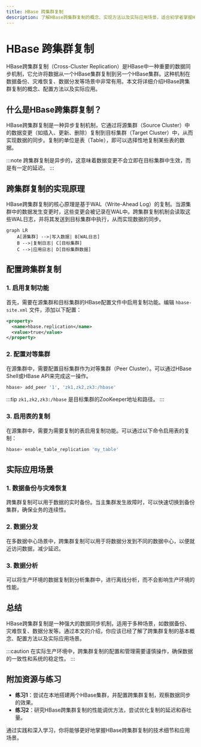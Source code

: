 ```yaml
---
title: HBase 跨集群复制
description: 了解HBase跨集群复制的概念、实现方法以及实际应用场景，适合初学者掌握HBase数据迁移与备份的核心技术。
---
```


# HBase 跨集群复制

HBase跨集群复制（Cross-Cluster Replication）是HBase中一种重要的数据同步机制，它允许将数据从一个HBase集群复制到另一个HBase集群。这种机制在数据备份、灾难恢复、数据分发等场景中非常有用。本文将详细介绍HBase跨集群复制的概念、配置方法以及实际应用。

## 什么是HBase跨集群复制？

HBase跨集群复制是一种异步复制机制，它通过将源集群（Source Cluster）中的数据变更（如插入、更新、删除）复制到目标集群（Target Cluster）中，从而实现数据的同步。复制的单位是表（Table），即可以选择性地复制某些表的数据。

:::note
跨集群复制是异步的，这意味着数据变更不会立即在目标集群中生效，而是有一定的延迟。
:::

## 跨集群复制的实现原理

HBase跨集群复制的核心原理是基于WAL（Write-Ahead Log）的复制。当源集群中的数据发生变更时，这些变更会被记录在WAL中。跨集群复制机制会读取这些WAL日志，并将其发送到目标集群中执行，从而实现数据的同步。

```mermaid
graph LR
    A[源集群] -->|写入数据| B[WAL日志]
    B -->|复制日志| C[目标集群]
    C -->|应用日志| D[目标集群数据]
```

## 配置跨集群复制

### 1. 启用复制功能

首先，需要在源集群和目标集群的HBase配置文件中启用复制功能。编辑 `hbase-site.xml` 文件，添加以下配置：

```xml
<property>
  <name>hbase.replication</name>
  <value>true</value>
</property>
```

### 2. 配置对等集群

在源集群中，需要配置目标集群作为对等集群（Peer Cluster）。可以通过HBase Shell或HBase API来完成这一操作。

```bash
hbase> add_peer '1', 'zk1,zk2,zk3:/hbase'
```

:::tip
`zk1,zk2,zk3:/hbase` 是目标集群的ZooKeeper地址和路径。
:::

### 3. 启用表的复制

在源集群中，需要为需要复制的表启用复制功能。可以通过以下命令启用表的复制：

```bash
hbase> enable_table_replication 'my_table'
```

## 实际应用场景

### 1. 数据备份与灾难恢复

跨集群复制可以用于数据的实时备份。当主集群发生故障时，可以快速切换到备份集群，确保业务的连续性。

### 2. 数据分发

在多数据中心场景中，跨集群复制可以用于将数据分发到不同的数据中心，以便就近访问数据，减少延迟。

### 3. 数据分析

可以将生产环境的数据复制到分析集群中，进行离线分析，而不会影响生产环境的性能。

## 总结

HBase跨集群复制是一种强大的数据同步机制，适用于多种场景，如数据备份、灾难恢复、数据分发等。通过本文的介绍，你应该已经了解了跨集群复制的基本概念、配置方法以及实际应用场景。

:::caution
在实际生产环境中，跨集群复制的配置和管理需要谨慎操作，确保数据的一致性和系统的稳定性。
:::

## 附加资源与练习

- **练习1**：尝试在本地搭建两个HBase集群，并配置跨集群复制，观察数据同步的效果。
- **练习2**：研究HBase跨集群复制的性能调优方法，尝试优化复制的延迟和吞吐量。

通过实践和深入学习，你将能够更好地掌握HBase跨集群复制的技术细节和应用场景。
